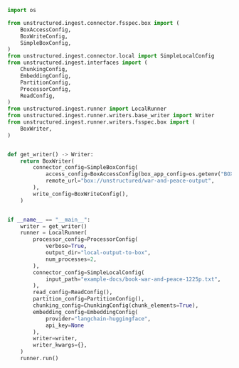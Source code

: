 ```python Python
import os

from unstructured.ingest.connector.fsspec.box import (
    BoxAccessConfig,
    BoxWriteConfig,
    SimpleBoxConfig,
)
from unstructured.ingest.connector.local import SimpleLocalConfig
from unstructured.ingest.interfaces import (
    ChunkingConfig,
    EmbeddingConfig,
    PartitionConfig,
    ProcessorConfig,
    ReadConfig,
)
from unstructured.ingest.runner import LocalRunner
from unstructured.ingest.runner.writers.base_writer import Writer
from unstructured.ingest.runner.writers.fsspec.box import (
    BoxWriter,
)


def get_writer() -> Writer:
    return BoxWriter(
        connector_config=SimpleBoxConfig(
            access_config=BoxAccessConfig(box_app_config=os.getenv("BOX_APP_CONFIG_PATH")),
            remote_url="box://unstructured/war-and-peace-output",
        ),
        write_config=BoxWriteConfig(),
    )


if __name__ == "__main__":
    writer = get_writer()
    runner = LocalRunner(
        processor_config=ProcessorConfig(
            verbose=True,
            output_dir="local-output-to-box",
            num_processes=2,
        ),
        connector_config=SimpleLocalConfig(
            input_path="example-docs/book-war-and-peace-1225p.txt",
        ),
        read_config=ReadConfig(),
        partition_config=PartitionConfig(),
        chunking_config=ChunkingConfig(chunk_elements=True),
        embedding_config=EmbeddingConfig(
            provider="langchain-huggingface",
            api_key=None
        ),
        writer=writer,
        writer_kwargs={},
    )
    runner.run()
```
